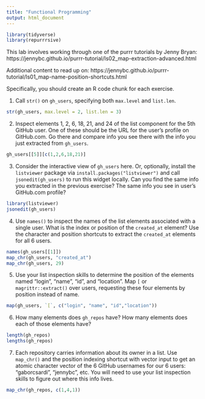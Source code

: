 ```yaml
---
title: "Functional Programming"
output: html_document
---
```


```r
library(tidyverse)
library(repurrrsive)
```

This lab involves working through one of the purrr tutorials by Jenny Bryan: https://jennybc.github.io/purrr-tutorial/ls02_map-extraction-advanced.html

Additional content to read up on: 
https://jennybc.github.io/purrr-tutorial/ls01_map-name-position-shortcuts.html

Specifically, you should create an R code chunk for each exercise. 

1. Call `str()` on `gh_users`, specifying both `max.level` and `list.len`.
```r
str(gh_users, max.level = 2, list.len = 3)
```

2. Inspect elements 1, 2, 6, 18, 21, and 24 of the list component for the 5th GitHub user. One of these should be the URL for the user's profile on GitHub.com. Go there and compare info you see there with the info you just extracted from `gh_users`.
```r
gh_users[[5]][c(1,2,6,18,21)]
```

3. Consider the interactive view of `gh_users` here. Or, optionally, install the `listviewer` package via `install.packages("listviewer")` and call `jsonedit(gh_users)` to run this widget locally. Can you find the same info you extracted in the previous exercise? The same info you see in user's GitHub.com profile?
```r
library(listviewer)
jsonedit(gh_users)
```

4. Use `names()` to inspect the names of the list elements associated with a single user. What is the index or position of the `created_at` element? Use the character and position shortcuts to extract the `created_at` elements for all 6 users.
```r
names(gh_users[[1]])
map_chr(gh_users, "created_at")
map_chr(gh_users, 29)

```


5. Use your list inspection skills to determine the position of the elements named "login", "name", "id", and "location". Map `[` or `magrittr::extract()` over users, requesting these four elements by position instead of name.
```r
map(gh_users, `[`, c("login", "name", "id","location"))
```


6. How many elements does `gh_repos` have? How many elements does each of those elements have?
```r
length(gh_repos)
lengths(gh_repos)
```


7. Each repository carries information about its owner in a list. Use `map_chr()` and the position indexing shortcut with vector input to get an atomic character vector of the 6 GitHub usernames for our 6 users: "gaborcsardi", "jennybc", etc. You will need to use your list inspection skills to figure out where this info lives.
```r
map_chr(gh_repos, c(1,4,1))
```




